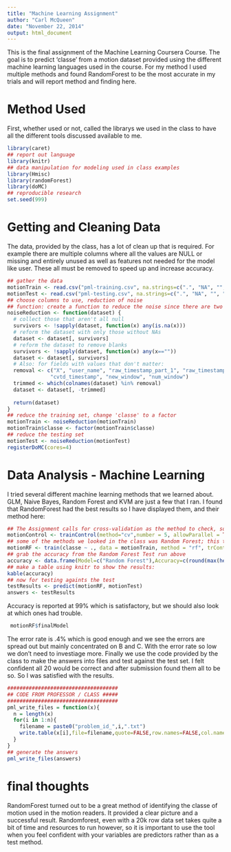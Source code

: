 ```yaml
---
title: "Machine Learning Assignment"
author: "Carl McQueen"
date: "November 22, 2014"
output: html_document
---
```


This is the final assignment of the Machine Learning Coursera Course.  The goal is to predict 'classe' from a motion dataset provided using the different machine learning languages used in the course.  For my method I used multiple methods and found RandomForest to be the most accurate in my trials and will report method and finding here.

# Method Used
First, whether used or not, called the librarys we used in the class to have all the different tools discussed available to me.
``` r
library(caret)
## report out language
library(knitr)
## data manipulation for modeling used in class examples
library(Hmisc)
library(randomForest)
library(doMC)
## reproducible research
set.seed(999)
```

# Getting and Cleaning Data
The data, provided by the class, has a lot of clean up that is required.  For example there are multiple columns where all the values are NULL or missing and entirely unused as well as features not needed for the model like user.  These all must be removed to speed up and increase accuracy.

```r
## gather the data
motionTrain <- read.csv("pml-training.csv", na.strings=c(".", "NA", "", "?"), strip.white=TRUE, encoding="UTF-8")
motionTest <- read.csv("pml-testing.csv", na.strings=c(".", "NA", "", "?"), strip.white=TRUE, encoding="UTF-8")
## choose columns to use, reduction of noise
## function: create a function to reduce the noise since there are two datasets that need to be identical
noiseReduction <- function(dataset) {
  # collect those that aren't all null
  survivors <- !sapply(dataset, function(x) any(is.na(x)))
  # reform the dataset with only those without NAs
  dataset <- dataset[, survivors]
  # reform the dataset to remove blanks
  survivors <- !sapply(dataset, function(x) any(x==""))
  dataset <- dataset[, survivors] 
  # Also: for fields with values that don't matter:
  removal <- c("X", "user_name", "raw_timestamp_part_1", "raw_timestamp_part_2", 
              "cvtd_timestamp", "new_window", "num_window")
  trimmed <- which(colnames(dataset) %in% removal)
  dataset <- dataset[, -trimmed]
  
  return(dataset)
}
## reduce the training set, change 'classe' to a factor
motionTrain <- noiseReduction(motionTrain)
motionTrain$classe <- factor(motionTrain$classe)
## reduce the testing set
motionTest <- noiseReduction(motionTest)
registerDoMC(cores=4)
```

# Data Analysis - Machine Learning
I tried several different machine learning methods that we learned about.  GLM, Naive Bayes, Random Forest and KVM are just a few that I ran.  I found that RandomForest had the best results so I have displayed them, and their method here:

```r
## The Assignment calls for cross-validation as the method to check, so we will set up some cross validations
motionControl <- trainControl(method="cv",number = 5, allowParallel = TRUE, verboseIter = TRUE)
## some of the methods we looked in the class was Random Forest; this takes quite a bit of time
motionRF <- train(classe ~ ., data = motionTrain, method = "rf", trControl = motionControl)
## grab the accuracy from the Random Forest Test run above
accuracy <- data.frame(Model=c("Random Forest"),Accuracy=c(round(max(head(motionRF$results)$Accuracy), 3)))
## make a table using knitr to show the results:
kable(accuracy)
## now for testing againts the test
testResults <- predict(motionRF, motionTest)
answers <- testResults
```

Accuracy is reported at 99% which is satisfactory, but we should also look at which ones had trouble.

```r
 motionRF$finalModel
```

The error rate is .4% which is good enough and we see the errors are spread out but mainly concentrated on B and C.  With the error rate so low we don't need to investiage more.  Finally we use the code provided by the class to make the answers into files and test against the test set.  I felt confident all 20 would be correct and after submission found them all to be so.  So I was satisfied with the results.

```r
####################################
## CODE FROM PROFESSOR / CLASS #####
####################################
pml_write_files = function(x){
  n = length(x)
  for(i in 1:n){
    filename = paste0("problem_id_",i,".txt")
    write.table(x[i],file=filename,quote=FALSE,row.names=FALSE,col.names=FALSE)
  }
}
## generate the answers
pml_write_files(answers)
```

# final thoughts
RandomForest turned out to be a great method of identifying the classe of motion used in the motion readers.  It provided a clear picture and a successful result.  Randomforest, even with a 20k row data set takes quite a bit of time and resources to run however, so it is important to use the tool when you feel confident with your variables are predictors rather than as a test method.